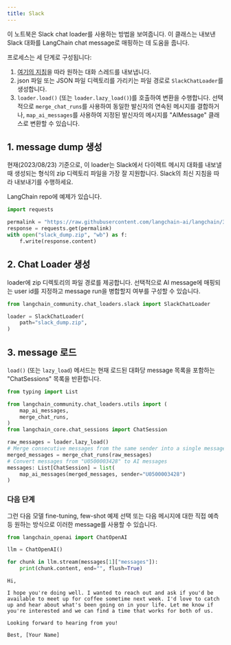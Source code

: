 ```yaml
---
title: Slack
---
```


이 노트북은 Slack chat loader를 사용하는 방법을 보여줍니다. 이 클래스는 내보낸 Slack 대화를 LangChain chat message로 매핑하는 데 도움을 줍니다.

프로세스는 세 단계로 구성됩니다:

1. [여기의 지침](https://slack.com/help/articles/1500001548241-Request-to-export-all-conversations)을 따라 원하는 대화 스레드를 내보냅니다.
2. json 파일 또는 JSON 파일 디렉토리를 가리키는 파일 경로로 `SlackChatLoader`를 생성합니다.
3. `loader.load()` (또는 `loader.lazy_load()`)를 호출하여 변환을 수행합니다. 선택적으로 `merge_chat_runs`를 사용하여 동일한 발신자의 연속된 메시지를 결합하거나, `map_ai_messages`를 사용하여 지정된 발신자의 메시지를 "AIMessage" 클래스로 변환할 수 있습니다.

## 1. message dump 생성

현재(2023/08/23) 기준으로, 이 loader는 Slack에서 다이렉트 메시지 대화를 내보낼 때 생성되는 형식의 zip 디렉토리 파일을 가장 잘 지원합니다. Slack의 최신 지침을 따라 내보내기를 수행하세요.

LangChain repo에 예제가 있습니다.

```python
import requests

permalink = "https://raw.githubusercontent.com/langchain-ai/langchain/342087bdfa3ac31d622385d0f2d09cf5e06c8db3/libs/langchain/tests/integration_tests/examples/slack_export.zip"
response = requests.get(permalink)
with open("slack_dump.zip", "wb") as f:
    f.write(response.content)
```

## 2. Chat Loader 생성

loader에 zip 디렉토리의 파일 경로를 제공합니다. 선택적으로 AI message에 매핑되는 user id를 지정하고 message run을 병합할지 여부를 구성할 수 있습니다.

```python
from langchain_community.chat_loaders.slack import SlackChatLoader
```

```python
loader = SlackChatLoader(
    path="slack_dump.zip",
)
```

## 3. message 로드

`load()` (또는 `lazy_load`) 메서드는 현재 로드된 대화당 message 목록을 포함하는 "ChatSessions" 목록을 반환합니다.

```python
from typing import List

from langchain_community.chat_loaders.utils import (
    map_ai_messages,
    merge_chat_runs,
)
from langchain_core.chat_sessions import ChatSession

raw_messages = loader.lazy_load()
# Merge consecutive messages from the same sender into a single message
merged_messages = merge_chat_runs(raw_messages)
# Convert messages from "U0500003428" to AI messages
messages: List[ChatSession] = list(
    map_ai_messages(merged_messages, sender="U0500003428")
)
```

### 다음 단계

그런 다음 모델 fine-tuning, few-shot 예제 선택 또는 다음 메시지에 대한 직접 예측 등 원하는 방식으로 이러한 message를 사용할 수 있습니다.

```python
from langchain_openai import ChatOpenAI

llm = ChatOpenAI()

for chunk in llm.stream(messages[1]["messages"]):
    print(chunk.content, end="", flush=True)
```

```output
Hi,

I hope you're doing well. I wanted to reach out and ask if you'd be available to meet up for coffee sometime next week. I'd love to catch up and hear about what's been going on in your life. Let me know if you're interested and we can find a time that works for both of us.

Looking forward to hearing from you!

Best, [Your Name]
```